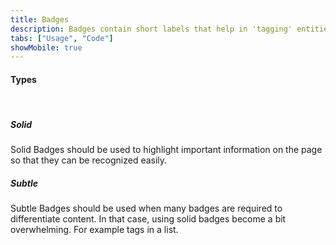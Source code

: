 ```yaml
---
title: Badges
description: Badges contain short labels that help in 'tagging' entities. The container of a badge is rounded at the corners.
tabs: ["Usage", "Code"]
showMobile: true
---
```


#### Types

<br />

##### Solid

Solid Badges should be used to highlight important information on the page so that they can be recognized easily.

<Preview name="badge--solid" />

##### Subtle

Subtle Badges should be used when many badges are required to differentiate content. In that case, using solid badges become a bit overwhelming. For example tags in a list.

<Preview name="badge-subtle-alert" />
